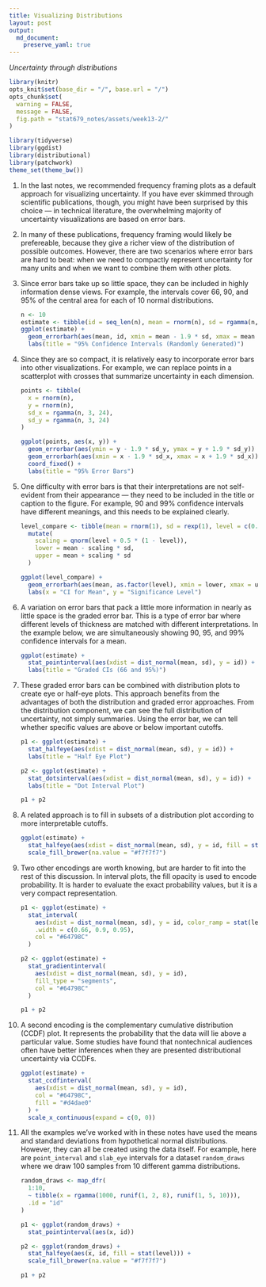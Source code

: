 ```yaml
---
title: Visualizing Distributions
layout: post
output: 
  md_document:
    preserve_yaml: true
---
```


_Uncertainty through distributions_

```r
library(knitr)
opts_knit$set(base_dir = "/", base.url = "/")
opts_chunk$set(
  warning = FALSE, 
  message = FALSE,
  fig.path = "stat679_notes/assets/week13-2/"
)
```

```r
library(tidyverse)
library(ggdist)
library(distributional)
library(patchwork)
theme_set(theme_bw())
```

1. In the last notes, we recommended frequency framing plots as a default
approach for visualizing uncertainty. If you have ever skimmed through
scientific publications, though, you might have been surprised by this choice —
in technical literature, the overwhelming majority of uncertainty visualizations
are based on error bars.

1. In many of these publications, frequency framing would likely be prefereable,
because they give a richer view of the distribution of possible outcomes.
However, there are two scenarios where error bars are hard to beat: when we need
to compactly represent uncertainty for many units and when we want to combine
them with other plots.

1. Since error bars take up so little space, they can be included in highly
information dense views. For example, the intervals cover 66, 90, and 95% of the
central area for each of 10 normal distributions.

    ```r
    n <- 10
    estimate <- tibble(id = seq_len(n), mean = rnorm(n), sd = rgamma(n, 4, 12))
    ggplot(estimate) +
      geom_errorbarh(aes(mean, id, xmin = mean - 1.9 * sd, xmax = mean + 1.9 * sd))  +
      labs(title = "95% Confidence Intervals (Randomly Generated)")
    ```
  
1. Since they are so compact, it is relatively easy to incorporate error bars
into other visualizations. For example, we can replace points in a scatterplot
with crosses that summarize uncertainty in each dimension.

    ```r
    points <- tibble(
      x = rnorm(n),
      y = rnorm(n),
      sd_x = rgamma(n, 3, 24),
      sd_y = rgamma(n, 3, 24)
    )
    
    ggplot(points, aes(x, y)) +
      geom_errorbar(aes(ymin = y - 1.9 * sd_y, ymax = y + 1.9 * sd_y)) +
      geom_errorbarh(aes(xmin = x - 1.9 * sd_x, xmax = x + 1.9 * sd_x)) +
      coord_fixed() +
      labs(title = "95% Error Bars")
    ```
  
1. One difficulty with error bars is that their interpretations are not
self-evident from their appearance — they need to be included in the title or
caption to the figure. For example, 90 and 99% confidence intervals have
different meanings, and this needs to be explained clearly.

    ```r
    level_compare <- tibble(mean = rnorm(1), sd = rexp(1), level = c(0.66, 0.9, 0.95, 0.99)) %>%
      mutate(
        scaling = qnorm(level + 0.5 * (1 - level)),
        lower = mean - scaling * sd,
        upper = mean + scaling * sd
      )
    
    ggplot(level_compare) +
      geom_errorbarh(aes(mean, as.factor(level), xmin = lower, xmax = upper)) +
      labs(x = "CI for Mean", y = "Significance Level")
    ```
  
1. A variation on error bars that pack a little more information in nearly as
little space is the graded error bar. This is a type of error bar where
different levels of thickness are matched with different interpretations. In the
example below, we are simultaneously showing 90, 95, and 99% confidence
intervals for a mean.

    ```r
    ggplot(estimate) +
      stat_pointinterval(aes(xdist = dist_normal(mean, sd), y = id)) +
      labs(title = "Graded CIs (66 and 95%)")
    ```
    
1. These graded error bars can be combined with distribution plots to create eye
or half-eye plots. This approach benefits from the advantages of both the
distribution and graded error approaches. From the distribution component, we
can see the full distribution of uncertainty, not simply summaries. Using the
error bar, we can tell whether specific values are above or below important
cutoffs.

    ```r
    p1 <- ggplot(estimate) +
      stat_halfeye(aes(xdist = dist_normal(mean, sd), y = id)) +
      labs(title = "Half Eye Plot")
    
    p2 <- ggplot(estimate) +
      stat_dotsinterval(aes(xdist = dist_normal(mean, sd), y = id)) +
      labs(title = "Dot Interval Plot")
    
    p1 + p2
    ```
    
1. A related approach is to fill in subsets of a distribution plot according to
more interpretable cutoffs.

    ```r
    ggplot(estimate) +
      stat_halfeye(aes(xdist = dist_normal(mean, sd), y = id, fill = stat(level)), .width = c(0.66, 0.9, 0.95)) +
      scale_fill_brewer(na.value = "#f7f7f7")
    ```
    
1. Two other encodings are worth knowing, but are harder to fit into the rest of
this discussion. In interval plots, the fill opacity is used to encode
probability. It is harder to evaluate the exact probability values, but it is a
very compact representation.

    ```r
    p1 <- ggplot(estimate) +
      stat_interval(
        aes(xdist = dist_normal(mean, sd), y = id, color_ramp = stat(level)), 
        .width = c(0.66, 0.9, 0.95),
        col = "#64798C"
      )
    
    p2 <- ggplot(estimate) +
      stat_gradientinterval(
        aes(xdist = dist_normal(mean, sd), y = id),
        fill_type = "segments",
        col = "#64798C"
      )
    
    p1 + p2
    ```

1. A second encoding is the complementary cumulative distribution (CCDF) plot.
It represents the probability that the data will lie above a particular value.
Some studies have found that nontechnical audiences often have better inferences
when they are presented distributional uncertainty via CCDFs.

    ```r
    ggplot(estimate) +
      stat_ccdfinterval(
        aes(xdist = dist_normal(mean, sd), y = id),
        col = "#64798C",
        fill = "#d4dae0"
      ) +
      scale_x_continuous(expand = c(0, 0))
    ```
  
1. All the examples we've worked with in these notes have used the means and
standard deviations from hypothetical normal distributions. However, they can
all be created using the data itself. For example, here are `point_interval` and
`slab_eye` intervals for a dataset `random_draws` where we draw 100 samples from
10 different gamma distributions.

    ```r
    random_draws <- map_dfr(
      1:10, 
      ~ tibble(x = rgamma(1000, runif(1, 2, 8), runif(1, 5, 10))),
      .id = "id"
    )
    
    p1 <- ggplot(random_draws) +
      stat_pointinterval(aes(x, id))
    
    p2 <- ggplot(random_draws) +
      stat_halfeye(aes(x, id, fill = stat(level))) +
      scale_fill_brewer(na.value = "#f7f7f7")
    
    p1 + p2
    ```
  